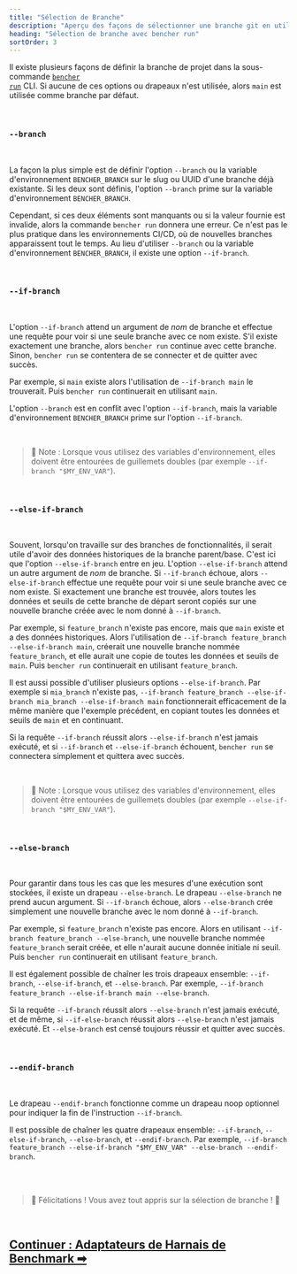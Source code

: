 ```yaml
---
title: "Sélection de Branche"
description: "Aperçu des façons de sélectionner une branche git en utilisant la sous-commande CLI bencher run"
heading: "Sélection de branche avec bencher run"
sortOrder: 3
---
```


Il existe plusieurs façons de définir la branche de projet dans la sous-commande <code><a href="/fr/docs/explanation/bencher-run/">bencher run</a></code> CLI.
Si aucune de ces options ou drapeaux n'est utilisée, alors `main` est utilisée comme branche par défaut.

<br />

### `--branch`

<br />

La façon la plus simple est de définir l'option `--branch` ou la variable d'environnement `BENCHER_BRANCH` sur le slug ou UUID d'une branche déjà existante.
Si les deux sont définis, l'option `--branch` prime sur la variable d'environnement `BENCHER_BRANCH`.

Cependant, si ces deux éléments sont manquants ou si la valeur fournie est invalide, alors la commande `bencher run` donnera une erreur.
Ce n'est pas le plus pratique dans les environnements CI/CD, où de nouvelles branches apparaissent tout le temps.
Au lieu d'utiliser `--branch` ou la variable d'environnement `BENCHER_BRANCH`, il existe une option `--if-branch`.

<br />

### `--if-branch`

<br />

L'option `--if-branch` attend un argument de _nom_ de branche et effectue une requête pour voir si une seule branche avec ce nom existe.
S'il existe exactement une branche, alors `bencher run` continue avec cette branche.
Sinon, `bencher run` se contentera de se connecter et de quitter avec succès.

Par exemple, si `main` existe alors l'utilisation de `--if-branch main` le trouverait. Puis `bencher run` continuerait en utilisant `main`.

L'option `--branch` est en conflit avec l'option `--if-branch`, mais la variable d'environnement `BENCHER_BRANCH` prime sur l'option `--if-branch`.

<br />

> 🐰 Note : Lorsque vous utilisez des variables d'environnement, elles doivent être entourées de guillemets doubles (par exemple `--if-branch "$MY_ENV_VAR"`).

<br />

### `--else-if-branch`

<br />

Souvent, lorsqu'on travaille sur des branches de fonctionnalités, il serait utile d'avoir des données historiques de la branche parent/base.
C'est ici que l'option `--else-if-branch` entre en jeu.
L'option `--else-if-branch` attend un autre argument de _nom_ de branche.
Si `--if-branch` échoue, alors `--else-if-branch` effectue une requête pour voir si une seule branche avec ce nom existe.
Si exactement une branche est trouvée, alors toutes les données et seuils de cette branche de départ seront copiés sur une nouvelle branche créée avec le nom donné à `--if-branch`.

Par exemple, si `feature_branch` n'existe pas encore, mais que `main` existe et a des données historiques.
Alors l'utilisation de `--if-branch feature_branch --else-if-branch main`, créerait une nouvelle branche nommée `feature_branch`,
et elle aurait une copie de toutes les données et seuils de `main`.
Puis `bencher run` continuerait en utilisant `feature_branch`.

Il est aussi possible d'utiliser plusieurs options `--else-if-branch`.
Par exemple si `mia_branch` n'existe pas, `--if-branch feature_branch --else-if-branch mia_branch --else-if-branch main`
fonctionnerait efficacement de la même manière que l'exemple précédent, en copiant toutes les données et seuils de `main` et en continuant.

Si la requête `--if-branch` réussit alors `--else-if-branch` n'est jamais exécuté, et si `--if-branch` et `--else-if-branch` échouent, `bencher run` se connectera simplement et quittera avec succès.

<br />

> 🐰 Note : Lorsque vous utilisez des variables d'environnement, elles doivent être entourées de guillemets doubles (par exemple `--else-if-branch "$MY_ENV_VAR"`).

<br />

### `--else-branch`

<br />

Pour garantir dans tous les cas que les mesures d'une exécution sont stockées, il existe un drapeau `--else-branch`.
Le drapeau `--else-branch` ne prend aucun argument.
Si `--if-branch` échoue, alors `--else-branch` crée simplement une nouvelle branche avec le nom donné à `--if-branch`.

Par exemple, si `feature_branch` n'existe pas encore.
Alors en utilisant `--if-branch feature_branch --else-branch`, une nouvelle branche nommée `feature_branch` serait créée,
et elle n'aurait aucune donnée initiale ni seuil.
Puis `bencher run` continuerait en utilisant `feature_branch`.

Il est également possible de chaîner les trois drapeaux ensemble: `--if-branch`, `--else-if-branch`, et `--else-branch`.
Par exemple, `--if-branch feature_branch --else-if-branch main --else-branch`.

Si la requête `--if-branch` réussit alors `--else-branch` n'est jamais exécuté, et de même, si `--if-else-branch` réussit alors `--else-branch` n'est jamais exécuté.
Et `--else-branch` est censé toujours réussir et quitter avec succès.

<br />

### `--endif-branch`

<br />

Le drapeau `--endif-branch` fonctionne comme un drapeau noop optionnel pour indiquer la fin de l'instruction `--if-branch`.

Il est possible de chaîner les quatre drapeaux ensemble: `--if-branch`, `--else-if-branch`, `--else-branch`, et `--endif-branch`.
Par exemple, `--if-branch feature_branch --else-if-branch "$MY_ENV_VAR" --else-branch --endif-branch`.

<br />
<br />

> 🐰 Félicitations ! Vous avez tout appris sur la sélection de branche ! 🎉

<br/>

<h2><a href="/fr/docs/explanation/adapters/">Continuer : Adaptateurs de Harnais de Benchmark ➡</a></h2>
